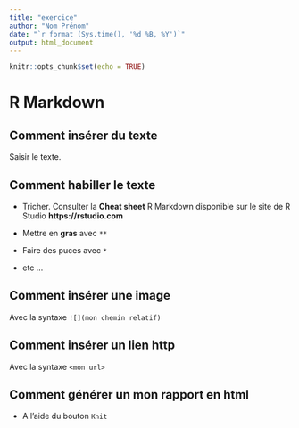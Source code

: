 ```yaml
---
title: "exercice"
author: "Nom Prénom"
date: "`r format (Sys.time(), '%d %B, %Y')`"
output: html_document
---
```


```r
knitr::opts_chunk$set(echo = TRUE)
```

# R Markdown
## Comment insérer du texte

Saisir le texte.

## Comment habiller le texte

* Tricher. Consulter la **Cheat sheet** R Markdown disponible sur le site de R Studio **https://rstudio.com**

* Mettre en **gras** avec `**`

* Faire des puces avec `*`

* etc ...

## Comment insérer une image
Avec la syntaxe `![](mon chemin relatif)`

## Comment insérer un lien http

Avec la syntaxe `<mon url>`

## Comment générer un mon rapport en html
* A l'aide du bouton `Knit`

